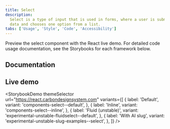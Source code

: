 ```yaml
---
title: Select
description:
  Select is a type of input that is used in forms, where a user is submitting
  data and chooses one option from a list.
tabs: ['Usage', 'Style', 'Code', 'Accessibility']
---
```


<PageDescription>

Preview the select component with the React live demo. For detailed code usage
documentation, see the Storybooks for each framework below.

</PageDescription>

## Documentation

<Row className="resource-card-group">
<Column colLg={4} colMd={4} noGutterSm>
  <ResourceCard
    subTitle="React"
    href="https://react.carbondesignsystem.com/?path=/story/components-select--default"
    >

<MdxIcon name="react" />

  </ResourceCard>
</Column>
<Column colLg={4} colMd={4} noGutterSm>
  <ResourceCard
      subTitle="Web Components"
      href="https://web-components.carbondesignsystem.com/?path=/story/components-select--default"
      >

<MdxIcon name="webcomponents" />

  </ResourceCard>
</Column>
<Column colLg={4} colMd={4} noGutterSm>
  <ResourceCard
      subTitle="Angular (Community)"
      href="https://angular.carbondesignsystem.com/?path=/story/components-select--basic"
      >

<MdxIcon name="angular" />

  </ResourceCard>
</Column>
<Column colLg={4} colMd={4} noGutterSm>
  <ResourceCard
      subTitle="Vue (Community)"
      href="http://vue.carbondesignsystem.com/?path=/story/components-cvselect--default"
      >

<MdxIcon name="vue" />

  </ResourceCard>
</Column>
</Row>

## Live demo

<StorybookDemo
  themeSelector
  url="https://react.carbondesignsystem.com"
  variants={[
    {
      label: 'Default',
      variant: 'components-select--default',
    },
    {
      label: 'Inline',
      variant: 'components-select--inline',
    },
    {
      label: 'Fluid (unstable)',
      variant: 'experimental-unstable-fluidselect--default',
    },
    {
      label: 'With AI slug',
      variant: 'experimental-unstable-slug-examples--select',
    },
  ]}
/>
